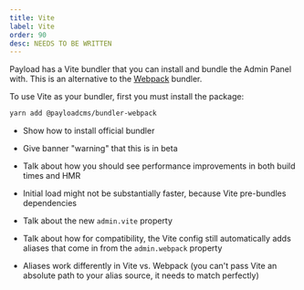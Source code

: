 ```yaml
---
title: Vite
label: Vite
order: 90
desc: NEEDS TO BE WRITTEN
---
```


Payload has a Vite bundler that you can install and bundle the Admin Panel with. This is an alternative to the [Webpack](/docs/admin/webpack) bundler.

To use Vite as your bundler, first you must install the package:

```bash
yarn add @payloadcms/bundler-webpack
```

- Show how to install official bundler
- Give banner "warning" that this is in beta
- Talk about how you should see performance improvements in both build times and HMR
- Initial load might not be substantially faster, because Vite pre-bundles dependencies
- Talk about the new `admin.vite` property
- Talk about how for compatibility, the Vite config still automatically adds aliases that come in from the `admin.webpack` property

- Aliases work differently in Vite vs. Webpack (you can't pass Vite an absolute path to your alias source, it needs to match perfectly)
